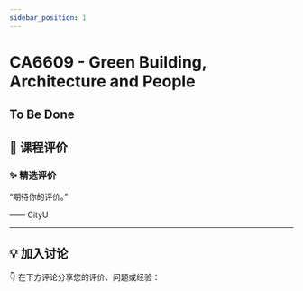 ```yaml
---
sidebar_position: 1
---
```



# CA6609 - Green Building, Architecture and People

## To Be Done

## **💬 课程评价**

### ✨ **精选评价**
<div className={commentStyles.commentBox}>
    <p className={commentStyles.commentText}>
        “期待你的评价。”
    </p>
    <p className={commentStyles.commentAuthor}>—— CityU</p>
</div>

---

## **💡 加入讨论**

👇 在下方评论分享您的评价、问题或经验：
<Utterances />
